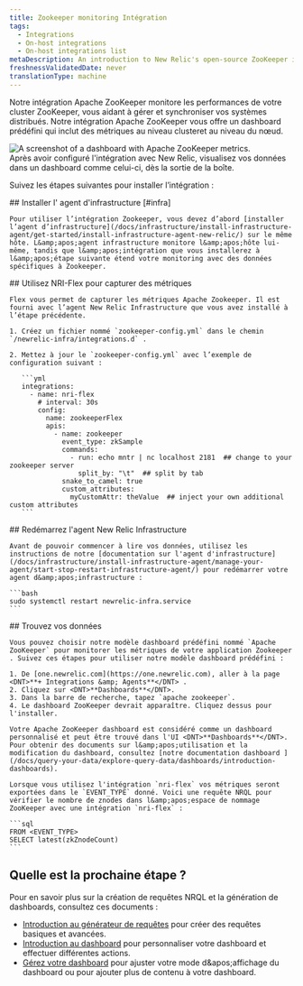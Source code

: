 ```yaml
---
title: Zookeeper monitoring Intégration
tags:
  - Integrations
  - On-host integrations
  - On-host integrations list
metaDescription: An introduction to New Relic's open-source ZooKeeper integration.
freshnessValidatedDate: never
translationType: machine
---
```


Notre intégration Apache ZooKeeper monitore les performances de votre cluster ZooKeeper, vous aidant à gérer et synchroniser vos systèmes distribués. Notre intégration Apache ZooKeeper vous offre un dashboard prédéfini qui inclut des métriques au niveau clusteret au niveau du nœud.

<img src="/images/infrastructure_screenshot-full_apache-zookeeper-dashboard.webp" title="Apache ZooKeeper dashboard landing page" alt="A screenshot of a dashboard with Apache ZooKeeper metrics." />

<figcaption>
  Après avoir configuré l'intégration avec New Relic, visualisez vos données dans un dashboard comme celui-ci, dès la sortie de la boîte.
</figcaption>

Suivez les étapes suivantes pour installer l’intégration :

<Steps>
  <Step>
    ## Installer l' agent d'infrastructure [#infra]

    Pour utiliser l’intégration Zookeeper, vous devez d’abord [installer l’agent d’infrastructure](/docs/infrastructure/install-infrastructure-agent/get-started/install-infrastructure-agent-new-relic/) sur le même hôte. L&amp;apos;agent infrastructure monitore l&amp;apos;hôte lui-même, tandis que l&amp;apos;intégration que vous installerez à l&amp;apos;étape suivante étend votre monitoring avec des données spécifiques à Zookeeper.
  </Step>

  <Step>
    ## Utilisez NRI-Flex pour capturer des métriques

    Flex vous permet de capturer les métriques Apache Zookeeper. Il est fourni avec l’agent New Relic Infrastructure que vous avez installé à l’étape précédente.

    1. Créez un fichier nommé `zookeeper-config.yml` dans le chemin `/newrelic-infra/integrations.d` .

    2. Mettez à jour le `zookeeper-config.yml` avec l’exemple de configuration suivant :

       ```yml
       integrations:
         - name: nri-flex
           # interval: 30s
           config:
             name: zookeeperFlex
             apis:
               - name: zookeeper
                 event_type: zkSample
                 commands:
                   - run: echo mntr | nc localhost 2181  ## change to your zookeeper server
                     split_by: "\t"  ## split by tab
                 snake_to_camel: true
                 custom_attributes:
                   myCustomAttr: theValue  ## inject your own additional custom attributes
       ```
  </Step>

  <Step>
    ## Redémarrez l'agent New Relic Infrastructure

    Avant de pouvoir commencer à lire vos données, utilisez les instructions de notre [documentation sur l'agent d'infrastructure](/docs/infrastructure/install-infrastructure-agent/manage-your-agent/start-stop-restart-infrastructure-agent/) pour redémarrer votre agent d&amp;apos;infrastructure :

    ```bash
    sudo systemctl restart newrelic-infra.service
    ```
  </Step>

  <Step>
    ## Trouvez vos données

    Vous pouvez choisir notre modèle dashboard prédéfini nommé `Apache ZooKeeper` pour monitorer les métriques de votre application Zookeeper . Suivez ces étapes pour utiliser notre modèle dashboard prédéfini :

    1. De [one.newrelic.com](https://one.newrelic.com), aller à la page <DNT>**+ Integrations &amp; Agents**</DNT> .
    2. Cliquez sur <DNT>**Dashboards**</DNT>.
    3. Dans la barre de recherche, tapez `apache zookeeper`.
    4. Le dashboard ZooKeeper devrait apparaître. Cliquez dessus pour l'installer.

    Votre Apache ZooKeeper dashboard est considéré comme un dashboard personnalisé et peut être trouvé dans l'UI <DNT>**Dashboards**</DNT>. Pour obtenir des documents sur l&amp;apos;utilisation et la modification du dashboard, consultez [notre documentation dashboard ](/docs/query-your-data/explore-query-data/dashboards/introduction-dashboards).

    Lorsque vous utilisez l'intégration `nri-flex` vos métriques seront exportées dans le `EVENT_TYPE` donné. Voici une requête NRQL pour vérifier le nombre de znodes dans l&amp;apos;espace de nommage ZooKeeper avec une intégration `nri-flex` :

    ```sql
    FROM <EVENT_TYPE> 
    SELECT latest(zkZnodeCount)
    ```
  </Step>
</Steps>

## Quelle est la prochaine étape ?

Pour en savoir plus sur la création de requêtes NRQL et la génération de dashboards, consultez ces documents :

* [Introduction au générateur de requêtes](/docs/query-your-data/explore-query-data/query-builder/introduction-query-builder) pour créer des requêtes basiques et avancées.
* [Introduction au dashboard](/docs/query-your-data/explore-query-data/dashboards/introduction-dashboards) pour personnaliser votre dashboard et effectuer différentes actions.
* [Gérez votre dashboard](/docs/query-your-data/explore-query-data/dashboards/manage-your-dashboard) pour ajuster votre mode d&amp;apos;affichage du dashboard ou pour ajouter plus de contenu à votre dashboard.